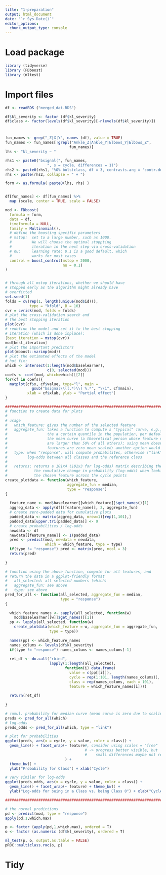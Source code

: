```yaml
---
title: "1-preparation"
output: html_document
date: "`r Sys.Date()`"
editor_options: 
  chunk_output_type: console
---
```

# Load package
```r
library (tidyverse)
library (FDboost)
library (mltest)
```
# Import files

```r
df <- readRDS ("merged_dat.RDS")

df$kl_severity <- factor (df$kl_severity)
df$class <- factor(levels(df$kl_severity)[-nlevels(df$kl_severity)])
```
#

```r
fun_names <- grep("_Z|X|Y", names (df), value = TRUE)
fun_names <- fun_names[!grepl("Ankle_Z|Ankle_Y|Elbows_Y|Elbows_Z", 
                             fun_names)]
lhs <- "kl_severity ~ "

rhs1 <- paste0("bsignal(", fun_names, 
                   ", s = cycle, differences = 1)")
rhs2 <- paste0(rhs1, "%O% bols(class, df = 3, contrasts.arg = 'contr.dummy')")
rhs <- paste(rhs2, collapse = " + ")

form <- as.formula( paste0(lhs, rhs) )


df[fun_names] <- df[fun_names] %>%
  map (scale, center = TRUE, scale = FALSE)

mod <- FDboost(
  formula = form, 
  data = df, 
  timeformula = NULL, 
  family = Multinomial(), 
  # define the boosting specific parameters
  # mstop:  set to a large number, such as 1000.
  #         We will choose the optimal stoppting
  #         iteration in the next step via cross-validation
  # nu:     learning rate: 0.1 is a good default, which 
  #         works for most cases
  control = boost_control(mstop = 2000, 
                          nu = 0.1)
)


# through all mstop iterations, whether we should have
# stopped early as the algorithm might already have
# overfitted
set.seed(1)
folds = cv(rep(1, length(unique(mod$id))), 
           type = "kfold", B = 10)
cvr = cvrisk(mod, folds = folds)
# plot the cross-validation search and 
# the best stopping iteration
plot(cvr)
# redefine the model and set it to the best stopping
# iteration (which is done inplace): 
(best_iteration = mstop(cvr))
mod[best_iteration]
# plot the important predictors
plot(mboost::varimp(mod))
# plot the estimated effects of the model
# hot fix:
which <- intersect(1:length(mod$baselearner),
                   c(0, selected(mod)))
coefs <- coef(mod, which=which)[[2]]
for(cf in coefs){
  matplot(cf$x, cf$value, type="l", main = 
            gsub("bsignal\\((.*)\\) %.*", "\\1", cf$main),
          xlab = cf$xlab, ylab = "Partial effect")
}

###############################################################################
# function to create data for plots
# 
# usage 
#   which_feature: gives the number of the selected feature
#   aggregate_fun: takes a function to compute a "typical" curve, e.g.,
#                  the a certain quantile in the population, per default
#                  the mean curve (a theoretical person whose feature values 
#                  are larger than 50% of all others); using mean doesnt work as 
#                  features are zero mean scaled; another option would
#   type: when "response", will compute probabilites, otherwise ("link")
#         log-odds between all classes and the reference class
#
#   returns: returns a 101x4 (101x3 for log-odds) matrix describing the
#            the cumulative change in probability (log-odds) when looking at
#            the chosen feature across the cycle points 
create_plotdata <- function(which_feature, 
                            aggregate_fun = median,
                            type = "response")
{
  
  feature_name <- mod$baselearner[[which_feature]]$get_names()[1]
  aggreg_data <- apply(df[[feature_name]], 2, aggregate_fun)
  # create zero-padded data for cumulative plots
  padded_data <- matrix(aggreg_data, nrow=1)[rep(1,101),]
  padded_data[upper.tri(padded_data)] <- 0
  # create probabilities / log-odds
  newdata <- df
  newdata[[feature_name]] <- I(padded_data)
  pred <- predict(mod, newdata = newdata, 
                  which = which_feature, type = type)
  if(type != "response") pred <- matrix(pred, ncol = 3)
  return(pred)
  
}

# function using the above function, compute for all features, and
# return the data in a ggplot-friendly format
#   all_selected: all selected numbers (which)
#   aggregate_fun: see above
#   type: see above
pred_for_all <- function(all_selected, aggregate_fun = median,
                         type = "response")
{
  
  which_feature_names <- sapply(all_selected, function(w) 
    mod$baselearner[[w]]$get_names()[1])
  pp <- lapply(all_selected, function(w) 
    create_plotdata(which_feature = w, aggregate_fun = aggregate_fun,
                    type = type))
  
  names(pp) <- which_feature_names
  names_colums <- levels(df$kl_severity) 
  if(type != "response") names_colums <- names_colums[-1]
    
  ret_df <- do.call("rbind", 
                    lapply(1:length(all_selected), 
                           function(i) data.frame(
                             value = c(pp[[i]]),
                             cycle = rep(1:101, length(names_colums)),
                             class = rep(names_colums, each = 101),
                             feature = which_feature_names[i])))
  
  return(ret_df)
  
}

# cumul. probability for median curve (mean curve is zero due to scaling)
preds <- pred_for_all(which)
# log-odds 
preds_odds <- pred_for_all(which, type = "link")

# plot for probabilities
ggplot(preds, aes(x = cycle, y = value, color = class)) + 
  geom_line() + facet_wrap(~ feature#, consider using scales = "free" 
                                    # -> progress better visible, but 
                                    #    small differences maybe not relevant
                           ) +  
  theme_bw() + 
  ylab("Probability for Class") + xlab("Cycle")

# very similar for log-odds
ggplot(preds_odds, aes(x = cycle, y = value, color = class)) + 
  geom_line() + facet_wrap(~ feature) + theme_bw() + 
  ylab("Log-odds for being in a Class vs. being Class 0") + xlab("Cycle")

###############################################################################

# the normal predictions
pd <- predict(mod, type = "response")
apply(pd,1,which.max)
```

```r
p <- factor (apply(pd,1,which.max), ordered = T)
o <- factor (as.numeric (df$kl_severity), ordered = T)

ml_test(p, o, output.as.table = FALSE)
pROC::multiclass.roc(o, p)
```


# Tidy
